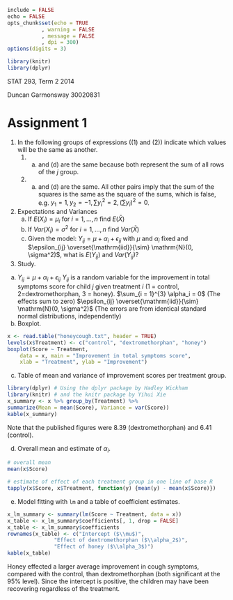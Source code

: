 ```r
include = FALSE
echo = FALSE
opts_chunk$set(echo = TRUE
	       , warning = FALSE
	       , message = FALSE
	       , dpi = 300)
options(digits = 3)
```

```r
library(knitr)
library(dplyr)
```

STAT 293, Term 2 2014

Duncan Garmonsway 30020831

# Assignment 1

1. In the following groups of expressions ((1) and (2)) indicate which values will be the same as another.
   1) (a) and (d) are the same because both represent the sum of all rows of the $j$\textsuperscript{th} group.
   2) (a) and (d) are the same.  All other pairs imply that the sum of the squares is the same as the square of the sums, which is false, e.g. $y_1 = 1, y_2 = -1, \sum y_i^2 = 2, \left( \sum y_i \right)^2 = 0$.
2. Expectations and Variances
   a) If $E(X_i) = \mu_i$ for $i = 1, ..., n$ find $E(\bar{X})$
\begin{align*}
E(\bar{X}) &= E \left( \frac{1}{k} \sum_{i = 1}^{k} X_i \right) \\
&= \frac{1}{k} E \left( \sum_{i = 1}^{k} X_i \right) \\
&= \frac{1}{k} \sum_{i = 1}^{k} E(X_i) \\
&= \frac{1}{k} \sum_{i = 1}^{k} \mu_i \\
\end{align*}
\newpage
   b) If $Var(X_i) = \sigma^2$ for $i = 1, ..., n$ find $Var(\bar{X})$
\begin{align*}
Var(\bar{X}) &= Var\left(\frac{1}{k} \sum_{i = 1}^{k} X_i \right) \\
&= Var\left( \sum_{i = 1}^{k} \frac{1}{k} X_i \right) \\
&= \sum_{i = 1}^{k} \left( \frac{1}{k} \right)^2 Var(X_i) + \sum_{i = 1}^{k} \sum_{j = 1}^{k} Cov(X_i, X_j) \\
&= \sum_{i = 1}^{k} \left( \frac{1}{k} \right)^2 \sigma^2 + \sum_{i = 1}^{k} \sum_{j = 1}^{k} Cov(X_i, X_j) \\
&\text{ we stop here unless we can assume independence } \\
&= \sum_{i = 1}^{k} \left( \frac{1}{k} \right)^2 \sigma^2 = \frac{1}{k^2} \times k\sigma^2 = \frac{\sigma^2}{k}
\end{align*}
   c) Given the model: $Y_{ij} = \mu + \alpha_i + \epsilon_{ij}$ with $\mu$ and $\alpha_i$ fixed and $\epsilon_{ij} \overset{\mathrm{iid}}{\sim} \mathrm{N}(0, \sigma^2)$, what is $E(Y_{ij})$ and $Var(Y_{ij})$?
\begin{align*}
E(Y_{ij}) &= \mu + \alpha_i \\
Var(Y_{ij}) &= E\left[(Y_{ij} - E(Y_{ij}))^2\right] \\
&\text{ substitute } E(Y_{ij}) = \mu + \alpha_i \text{ and } Y_{ij} = \mu + \alpha_i + \epsilon_{ij} \\
&= E\left[(\mu + \alpha_i + \epsilon_{ij} - (\mu + \alpha_i))^2\right] \\
&= E\left(\epsilon_{ij}^{2}\right) \\
&= \sigma^2
\end{align*}

3.  Study.
   a) $Y_{ij} = \mu + \alpha_i + \epsilon_{ij}$
$Y_{ij}$ is a random variable for the improvement in total symptoms score for child $j$ given treatment $i$ (1 = control, 2\nobreakspace =\nobreakspace dextromethorphan, 3 = honey).
\newline\newline
$\sum_{i = 1}^{3} \alpha_i = 0$ (The effects sum to zero)
\newline\newline
$\epsilon_{ij} \overset{\mathrm{iid}}{\sim} \mathrm{N}(0, \sigma^2)$ (The errors are from identical standard normal distributions, independently)
\newpage
   b) Boxplot.

```r
x <- read.table("honeycough.txt", header = TRUE)
levels(x$Treatment) <- c("control", "dextromethorphan", "honey")
boxplot(Score ~ Treatment, 
	data = x, main = "Improvement in total symptoms score",
	xlab = "Treatment", ylab = "Improvement")
```

   c) Table of mean and variance of improvement scores per treatment group.

```r
library(dplyr) # Using the dplyr package by Hadley Wickham
library(knitr) # and the knitr package by Yihui Xie
x_summary <- x %>% group_by(Treatment) %>% 
summarize(Mean = mean(Score), Variance = var(Score))
kable(x_summary)
```

   Note that the published figures were $8.39$ (dextromethorphan) and $6.41$ (control).

   d) Overall mean and estimate of $\alpha_i$.

```r
# overall mean
mean(x$Score)

# estimate of effect of each treatment group in one line of base R
tapply(x$Score, x$Treatment, function(y) {mean(y) - mean(x$Score)})
```

   e) Model fitting with `lm` and a table of coefficient estimates.

```r
x_lm_summary <- summary(lm(Score ~ Treatment, data = x))
x_table <- x_lm_summary$coefficients[, 1, drop = FALSE]
x_table <- x_lm_summary$coefficients
rownames(x_table) <- c("Intercept ($\\mu$)",
		       "Effect of dextromethorphan ($\\alpha_2$)",
		       "Effect of honey ($\\alpha_3$)")
kable(x_table)
```

   Honey effected a larger average improvement in cough symptoms, compared with the control, than dextromethorphan (both significant at the 95% level).  Since the intercept is positive, the children may have been recovering regardless of the treatment.
